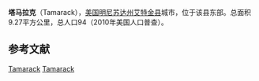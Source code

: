 {{Infobox settlement
|official_name            = 塔马拉克
|settlement_type          = 城市
|nickname                 = 
|motto                    =

<!-- Images -->
|image_skyline            = 
|imagesize                = 
|image_caption            = 
|image_flag               = 
|image_seal               =

<!-- Maps -->
|image_map = Aitkin_County_Minnesota_Incorporated_and_Unincorporated_areas_Tamarack_Highlighted.svg
|mapsize                  = 250px
|map_caption              = 所在位置
|image_map1               = 
|mapsize1                 = 
|map_caption1             =

|unit_pref                = Imperial
|area_footnotes           = 
|area_magnitude           = 
|area_total_km2           = 9.27
|area_land_km2            = 9.27
|area_water_km2           = 0
|area_total_sq_mi         = 3.58
|area_land_sq_mi          = 3.58
|area_water_sq_mi         = 0

<!-- Population -->
|population_as_of         = 2010年
|population_est           = 92
|pop_est_as_of            = 2012<ref name="2012 Pop Estimate">{{cite web|title=Population Estimates|url=http://www.census.gov/popest/data/cities/totals/2012/SUB-EST2012.html|publisher=[[United_States_Census_Bureau|United States Census Bureau]]|accessdate=2013-05-28|archive-url=https://www.webcitation.org/6HQu4Spqa?url=http://www.census.gov/popest/data/cities/totals/2012/SUB-EST2012.html|archive-date=2013-06-17|dead-url=yes}}</ref>
|population_footnotes     = 
|population_total         = 94
|population_density_km2   = 10.2
|population_density_sq_mi = 26.3

<!-- General information -->
|timezone                 = [[北美中部时区|北美中部时区(CST)]]
|utc_offset               = -6
|timezone_DST             = CDT
|utc_offset_DST           = -5
|elevation_footnotes      = 
|elevation_m              = 386
|elevation_ft             = 1266
|latd = 46 |latm = 38 |lats = 52 |latNS = N
|longd = 93 |longm = 7 |longs = 35 |longEW = W


}}'''塔马拉克'''（Tamarack），[[美国|美国]][[明尼苏达州|明尼苏达州]][[艾特金县|艾特金县]]城市，位于该县东部。总面积9.27平方公里，总人口94（2010年美国人口普查）。

==参考文献==
{{reflist}}

{{艾特金縣 (明尼蘇達州)}}

{{coord|46|38|40|N|93|07|38|W|type:city_region:US-MN|display=title}}

[[Category:艾特金縣城市_(明尼蘇達州)|Tamarack]]
[[Category:明尼蘇達州城市|Tamarack]]